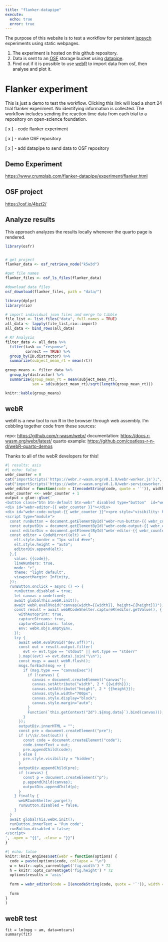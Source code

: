 ```yaml
---
title: "flanker-datapipe"
execute:
  echo: true
  error: true
---
```


The purpose of this website is to test a workflow for persistent [jspsych](https://www.jspsych.org/7.3/) experiments using static webpages. 

1. The experiment is hosted on this github repository. 
2. Data is sent to an [OSF](https://osf.io) storage bucket using [datapipe](https://pipe.jspsych.org).
3. Find out if it is possible to use [webR](https://github.com/r-wasm/webr) to import data from osf, then analyse and plot it.

# Flanker experiment

This is just a demo to test the workflow. Clicking this link will load a short 24 trial flanker experiment. No identifying information is collected. The workflow includes sending the reaction time data from each trial to a repository on open-science foundation.

[ x ] - code flanker experiment

[ x ] - make OSF repository

[ x ] - add datapipe to send data to OSF repository

## Demo Experiment

<https://www.crumplab.com/flanker-datapipe/experiment/flanker.html>

## OSF project

<https://osf.io/4bzt2/>


## Analyze results

This approach analyzes the results locally whenever the quarto page is rendered.

```r
library(osfr)


# get project
flanker_data <- osf_retrieve_node("k5w3d")

#get file names
flanker_files <- osf_ls_files(flanker_data)

#download data files
osf_download(flanker_files, path = "data/")

```

```r
library(dplyr)
library(rio)

# import individual json files and merge to tibble
file_list <- list.files("data", full.names = TRUE)
all_data <- lapply(file_list,rio::import)
all_data <- bind_rows(all_data)

# RT Analysis
filter_data <- all_data %>%
  filter(task == "response",
         correct == TRUE) %>%
  group_by(ID,distractor) %>%
  summarize(subject_mean_rt = mean(rt))
  
group_means <- filter_data %>%
  group_by(distractor) %>%
  summarize(group_mean_rt = mean(subject_mean_rt),
            sem = sd(subject_mean_rt)/sqrt(length(group_mean_rt)))

knitr::kable(group_means)

```

## webR

webR is a new tool to run R in the browser through web assembly. I'm cobbling together code from these sources:

repo: <https://github.com/r-wasm/webr/>
documentation: <https://docs.r-wasm.org/webr/latest/>
quarto example: <https://github.com/coatless-r-n-d/webR-quarto-demos>

Thanks to all of the webR developers for this!

```{=html}
<link rel="stylesheet" href="https://cdnjs.cloudflare.com/ajax/libs/codemirror/6.65.7/codemirror.min.css">
<style>
  .CodeMirror pre {
    background-color: unset !important;
  }
  .btn-webr {
    background-color: #EEEEEE;
    border-bottom-left-radius: 0;
    border-bottom-right-radius: 0;
  }
</style>
<script src="https://cdnjs.cloudflare.com/ajax/libs/codemirror/6.65.7/codemirror.min.js"></script>
<script src="https://cdnjs.cloudflare.com/ajax/libs/codemirror/6.65.7/mode/r/r.js"></script>
<script type="module">
  import { WebR } from "https://webr.r-wasm.org/v0.1.0/webr.mjs";
  globalThis.webR = new WebR({
    SW_URL: "/"
  });
  await globalThis.webR.init();
  globalThis.webRCodeShelter = await new globalThis.webR.Shelter();
  document.querySelectorAll(".btn-webr").forEach((btn) => {
    btn.innerText = "Run code";
    btn.disabled = false;
  });
</script>
```

```r
#| results: asis
#| echo: false
webr_counter = 0
cat("importScripts('https://webr.r-wasm.org/v0.1.0/webr-worker.js');", file = "flanker-datapipe/webr-worker.js")
cat("importScripts('https://webr.r-wasm.org/v0.1.0/webr-serviceworker.js');", file = "flanker-datapipe/webr-serviceworker.js")
webr_editor = function(code = I(encodeString(code, quote = '`')), width, height) { 
webr_counter <<- webr_counter + 1
output = glue::glue('
<button class="btn btn-default btn-webr" disabled type="button"  id="webr-run-button-{{ webr_counter }}">Loading webR...</button>
<div id="webr-editor-{{ webr_counter }}"></div>
<div id="webr-code-output-{{ webr_counter }}"><pre style="visibility: hidden"></pre></div>
<script type="module">
  const runButton = document.getElementById("webr-run-button-{{ webr_counter }}");
  const outputDiv = document.getElementById("webr-code-output-{{ webr_counter }}");
  const editorDiv = document.getElementById("webr-editor-{{ webr_counter }}");
  const editor = CodeMirror((elt) => {
    elt.style.border = "1px solid #eee";
    elt.style.height = "auto";
    editorDiv.append(elt);
  },{
    value: {{code}},
    lineNumbers: true,
    mode: "r",
    theme: "light default",
    viewportMargin: Infinity,
  });
  runButton.onclick = async () => {
    runButton.disabled = true;
    let canvas = undefined;
    await globalThis.webR.init();
    await webR.evalRVoid("canvas(width={{width}}, height={{height}})");
    const result = await webRCodeShelter.captureR(editor.getValue(), {
      withAutoprint: true,
      captureStreams: true,
      captureConditions: false,
      env: webR.objs.emptyEnv,
    });
    try {
      await webR.evalRVoid("dev.off()");
      const out = result.output.filter(
        evt => evt.type == "stdout" || evt.type == "stderr"
      ).map((evt) => evt.data).join("\\n");
      const msgs = await webR.flush();
      msgs.forEach(msg => {
        if (msg.type === "canvasExec"){
          if (!canvas) {
            canvas = document.createElement("canvas");
            canvas.setAttribute("width", 2 * {{width}});
            canvas.setAttribute("height", 2 * {{height}});
            canvas.style.width="700px";
            canvas.style.display="block";
            canvas.style.margin="auto";
          }
          Function(`this.getContext("2d").${msg.data}`).bind(canvas)();
        }
      });
      outputDiv.innerHTML = "";
      const pre = document.createElement("pre");
      if (/\\S/.test(out)) {
        const code = document.createElement("code");
        code.innerText = out;
        pre.appendChild(code);
      } else {
        pre.style.visibility = "hidden";
      }
      outputDiv.appendChild(pre);
      if (canvas) {
        const p = document.createElement("p");
        p.appendChild(canvas);
        outputDiv.appendChild(p);
      }
    } finally {
      webRCodeShelter.purge();
      runButton.disabled = false;
    }
  }
  await globalThis.webR.init();
  runButton.innerText = "Run code";
  runButton.disabled = false;
</script>
', .open = "{{", .close = "}}")
}
```

```r
#| echo: false
knitr::knit_engines$set(webr = function(options) {
  code = paste(options$code, collapse = "\n")
  w = knitr::opts_current$get('fig.width') * 72
  h = knitr::opts_current$get('fig.height') * 72
  options$results = 'asis'
  
  form = webr_editor(code = I(encodeString(code, quote = '`')), width = w, height = h)
  
  form
}
)
```

## webR test

```webr
fit = lm(mpg ~ am, data=mtcars)
summary(fit)
```
